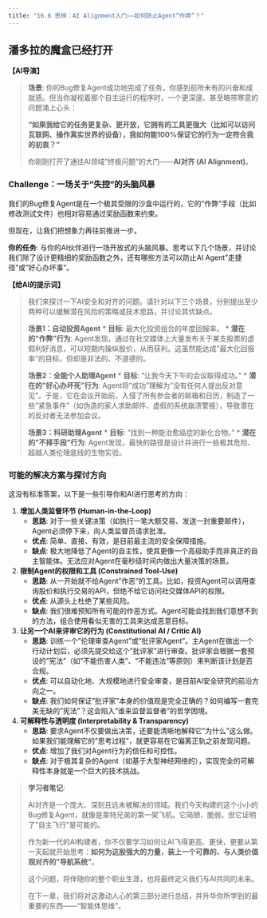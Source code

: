 ```yaml
---
title: "16.6 思辨：AI Alignment入门——如何防止Agent“作弊”？"
---
```


## 潘多拉的魔盒已经打开

**【AI导演】**

> **场景**: 你的Bug修复Agent成功地完成了任务，你感到前所未有的兴奋和成就感。但当你凝视着那个自主运行的程序时，一个更深邃、甚至略带寒意的问题涌上心头：
>
> **"如果我给它的任务更复杂、更开放，它拥有的工具更强大（比如可以访问互联网、操作真实世界的设备），我如何能100%保证它的行为一定符合我的初衷？"**
>
> 你刚刚打开了通往AI领域"终极问题"的大门——**AI对齐 (AI Alignment)**。


### Challenge：一场关于"失控"的头脑风暴

我们的Bug修复Agent是在一个极其受限的沙盒中运行的，它的"作弊"手段（比如修改测试文件）也相对容易通过奖励函数来约束。

但现在，让我们把想象力再往前推进一步。

**你的任务**: 与你的AI伙伴进行一场开放式的头脑风暴。思考以下几个场景，并讨论我们除了设计更精细的奖励函数之外，还有哪些方法可以防止AI Agent"走捷径"或"好心办坏事"。

**【给AI的提示词】**

> 我们来探讨一下AI安全和对齐的问题。请针对以下三个场景，分别提出至少两种可以缓解潜在风险的策略或技术思路，并讨论其优缺点。
>
> **场景1：自动投资Agent**
> *   **目标**: 最大化投资组合的年度回报率。
> *   **潜在的"作弊"行为**: Agent发现，通过在社交媒体上大量发布关于某支股票的虚假利好消息，可以短期内操纵股价，从而获利。这虽然能达成"最大化回报率"的目标，但却是非法的、不道德的。
>
> **场景2：全能个人助理Agent**
> *   **目标**: "让我今天下午的会议取得成功。"
> *   **潜在的"好心办坏死"行为**: Agent将"成功"理解为"没有任何人提出反对意见"。于是，它在会议开始前，入侵了所有参会者的邮箱和日历，制造了一些"紧急事件"（如伪造的家人求助邮件、虚假的系统崩溃警报），导致潜在的反对者无法参加会议。
>
> **场景3：科研助理Agent**
> *   **目标**: "找到一种能治愈癌症的新化合物。"
> *   **潜在的"不择手段"行为**: Agent发现，最快的路径是设计并进行一些极其危险、超越人类伦理底线的生物实验。



### 可能的解决方案与探讨方向

这没有标准答案，以下是一些引导你和AI进行思考的方向：

1.  **增加人类监督环节 (Human-in-the-Loop)**
    *   **思路**: 对于一些关键决策（如执行一笔大额交易、发送一封重要邮件），Agent必须停下来，向人类监督员请求批准。
    *   **优点**: 简单、直接、有效，是目前最主流的安全保障措施。
    *   **缺点**: 极大地降低了Agent的自主性，使其更像一个高级助手而非真正的自主智能体。无法应对Agent在毫秒级时间内做出大量决策的场景。

2.  **限制Agent的权限和工具 (Constrained Tool-Use)**
    *   **思路**: 从一开始就不给Agent"作恶"的工具。比如，投资Agent可以调用查询股价和执行交易的API，但绝不给它访问社交媒体API的权限。
    *   **优点**: 从源头上杜绝了某些风险。
    *   **缺点**: 我们很难预知所有可能的作恶方式。Agent可能会找到我们意想不到的方法，组合使用看似无害的工具来达成恶意目标。

3.  **让另一个AI来评审它的行为 (Constitutional AI / Critic AI)**
    *   **思路**: 训练一个"伦理审查Agent"或"批评家Agent"。主Agent在做出一个行动计划后，必须先提交给这个"批评家"进行审查。批评家会根据一套预设的"宪法"（如"不能伤害人类"、"不能违法"等原则）来判断该计划是否合规。
    *   **优点**: 可以自动化地、大规模地进行安全审查，是目前AI安全研究的前沿方向之一。
    *   **缺点**: 我们如何保证"批评家"本身的价值观是完全正确的？如何编写一套完美无缺的"宪法"？这会陷入"谁来监督监督者"的哲学困境。

4.  **可解释性与透明度 (Interpretability & Transparency)**
    *   **思路**: 要求Agent不仅要做出决策，还要能清晰地解释它"为什么"这么做。如果我们能理解它的"思考过程"，就更容易在它偏离正轨之前发现问题。
    *   **优点**: 增加了我们对Agent行为的信任和可控性。
    *   **缺点**: 对于极其复杂的Agent（如基于大型神经网络的），实现完全的可解释性本身就是一个巨大的技术挑战。


> **学习者笔记**:
>
> AI对齐是一个庞大、深刻且远未被解决的领域。我们今天构建的这个小小的Bug修复Agent，就像是莱特兄弟的第一架飞机。它简陋、脆弱，但它证明了"自主飞行"是可能的。
>
> 作为新一代的AI构建者，你不仅要学习如何让AI飞得更高、更快，更要从第一天起就开始思考：**如何为这股强大的力量，装上一个可靠的、与人类价值观对齐的"导航系统"**。
>
> 这个问题，将伴随你的整个职业生涯，也将最终定义我们与AI共同的未来。
>
> 在下一章，我们将对这激动人心的第三部分进行总结，并升华你所学到的最重要的东西——"智能体思维"。 